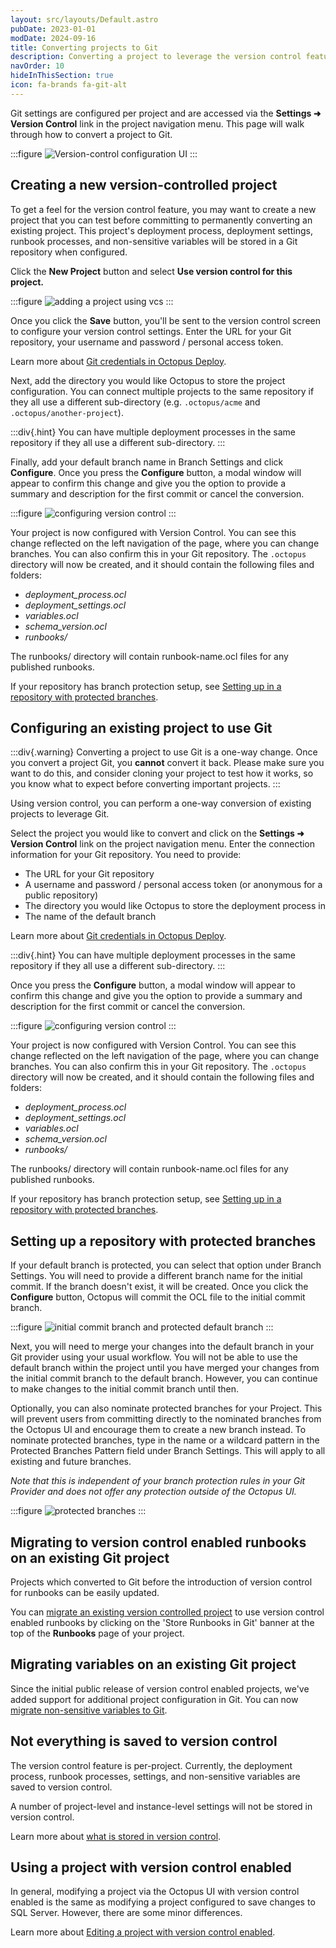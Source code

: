 ```yaml
---
layout: src/layouts/Default.astro
pubDate: 2023-01-01
modDate: 2024-09-16
title: Converting projects to Git
description: Converting a project to leverage the version control feature.
navOrder: 10
hideInThisSection: true
icon: fa-brands fa-git-alt
---
```


Git settings are configured per project and are accessed via the **Settings ➜ Version Control** link in the project navigation menu. This page will walk through how to convert a project to Git.

:::figure
![Version-control configuration UI](/docs/projects/version-control/converting/version-control-configuration.png)
:::

## Creating a new version-controlled project

To get a feel for the version control feature, you may want to create a new project that you can test before committing to permanently converting an existing project. This project's deployment process, deployment settings, runbook processes, and non-sensitive variables will be stored in a Git repository when configured.

Click the **New Project** button and select **Use version control for this project.**

:::figure
![adding a project using vcs](/docs/projects/version-control/converting/add-project-vcs.png)
:::

Once you click the **Save** button, you'll be sent to the version control screen to configure your version control settings. Enter the URL for your Git repository, your username and password / personal access token. 

<VersionControlRepositoryUrlFormat />

Learn more about [Git credentials in Octopus Deploy](/docs/projects/version-control/version-control-reference).

Next, add the directory you would like Octopus to store the project configuration. You can connect multiple projects to the same repository if they all use a different sub-directory (e.g. `.octopus/acme` and `.octopus/another-project`).

:::div{.hint}
You can have multiple deployment processes in the same repository if they all use a different sub-directory.
:::

Finally, add your default branch name in Branch Settings and click **Configure**. Once you press the **Configure** button, a modal window will appear to confirm this change and give you the option to provide a summary and description for the first commit or cancel the conversion.

:::figure
![configuring version control](/docs/projects/version-control/converting/configure-version-control.png)
:::

Your project is now configured with Version Control. You can see this change reflected on the left navigation of the page, where you can change branches. You can also confirm this in your Git repository. The `.octopus` directory will now be created, and it should contain the following files and folders:

- _deployment_process.ocl_
- _deployment_settings.ocl_
- _variables.ocl_
- _schema_version.ocl_
- _runbooks/_

The runbooks/ directory will contain runbook-name.ocl files for any published runbooks. 

If your repository has branch protection setup, see [Setting up in a repository with protected branches](/docs/projects/version-control/converting/#setting-up-in-a-repository-with-protected-branches).


## Configuring an existing project to use Git

:::div{.warning}
Converting a project to use Git is a one-way change. Once you convert a project Git, you **cannot** convert it back. Please make sure you want to do this, and consider cloning your project to test how it works, so you know what to expect before converting important projects.
:::

Using version control, you can perform a one-way conversion of existing projects to leverage Git.

Select the project you would like to convert and click on the **Settings ➜ Version Control** link on the project navigation menu.
Enter the connection information for your Git repository. You need to provide: 
- The URL for your Git repository
- A username and password / personal access token (or anonymous for a public repository)
- The directory you would like Octopus to store the deployment process in
- The name of the default branch

Learn more about [Git credentials in Octopus Deploy](/docs/projects/version-control/version-control-reference).

:::div{.hint}
You can have multiple deployment processes in the same repository if they all use a different sub-directory.
:::

Once you press the **Configure** button, a modal window will appear to confirm this change and give you the option to provide a summary and description for the first commit or cancel the conversion.

:::figure
![configuring version control](/docs/projects/version-control/converting/configure-version-control.png)
:::

Your project is now configured with Version Control. You can see this change reflected on the left navigation of the page, where you can change branches. You can also confirm this in your Git repository. The `.octopus` directory will now be created, and it should contain the following files and folders:

- _deployment_process.ocl_
- _deployment_settings.ocl_
- _variables.ocl_
- _schema_version.ocl_
- _runbooks/_
  
The runbooks/ directory will contain runbook-name.ocl files for any published runbooks. 

If your repository has branch protection setup, see [Setting up in a repository with protected branches](/docs/projects/version-control/converting/#setting-up-in-a-repository-with-protected-branches).

## Setting up a repository with protected branches

If your default branch is protected, you can select that option under Branch Settings. You will need to provide a different branch name for the initial commit. If the branch doesn't exist, it will be created. Once you click the **Configure** button, Octopus will commit the OCL file to the initial commit branch. 

:::figure
![initial commit branch and protected default branch](/docs/projects/version-control/converting/configure-initial-commit-branch.png)
:::

Next, you will need to merge your changes into the default branch in your Git provider using your usual workflow. You will not be able to use the default branch within the project until you have merged your changes from the initial commit branch to the default branch. However, you can continue to make changes to the initial commit branch until then.

Optionally, you can also nominate protected branches for your Project. This will prevent users from committing directly to the nominated branches from the Octopus UI and encourage them to create a new branch instead. To nominate protected branches, type in the name or a wildcard pattern in the Protected Branches Pattern field under Branch Settings. This will apply to all existing and future branches.

*Note that this is independent of your branch protection rules in your Git Provider and does not offer any protection outside of the Octopus UI.*

:::figure
![protected branches](/docs/projects/version-control/converting/configure-protected-branches.png)
:::

## Migrating to version control enabled runbooks on an existing Git project

Projects which converted to Git before the introduction of version control for runbooks can be easily updated. 

You can [migrate an existing version controlled project](/docs/runbooks/config-as-code-runbooks#cac-runbooks-on-an-existing-version-controlled-project) to use version control enabled runbooks by clicking on the 'Store Runbooks in Git' banner at the top of the **Runbooks** page of your project.

## Migrating variables on an existing Git project

Since the initial public release of version control enabled projects, we've added support for additional project configuration in Git. You can now [migrate non-sensitive variables to Git](/docs/projects/version-control/converting/migrating-variables).

## Not everything is saved to version control

The version control feature is per-project. Currently, the deployment process, runbook processes, settings, and non-sensitive variables are saved to version control.

A number of project-level and instance-level settings will not be stored in version control.

Learn more about [what is stored in version control](/docs/projects/version-control/version-control-reference).

## Using a project with version control enabled

In general, modifying a project via the Octopus UI with version control enabled is the same as modifying a project configured to save changes to SQL Server. However, there are some minor differences.

Learn more about [Editing a project with version control enabled](/docs/projects/version-control/editing-a-project-with-version-control-enabled).
